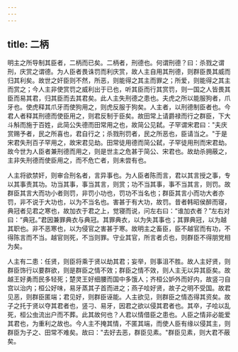 ```yaml
---
---
---
```

title: 二柄
---




明主之所导制其臣者，二柄而已矣。二柄者，刑德也。何谓刑德？曰：杀戮之谓刑，庆赏之谓德。为人臣者畏诛罚而利庆赏，故人主自用其刑德，则群臣畏其威而归其利矣。故世之奸臣则不然，所恶，则能得之其主而罪之；所爱，则能得之其主而赏之；今人主非使赏罚之威利出于已也，听其臣而行其赏罚，则一国之人皆畏其臣而易其君，归其臣而去其君矣。此人主失刑德之患也。夫虎之所以能服狗者，爪牙也。使虎释其爪牙而使狗用之，则虎反服于狗矣。人主者，以刑德制臣者也。今君人者释其刑德而使臣用之，则君反制于臣矣。故田常上请爵禄而行之群臣，下大斗斛而施于百姓，此简公失德而田常用之也，故简公见弑。子罕谓宋君曰："夫庆赏赐予者，民之所喜也，君自行之；杀戮刑罚者，民之所恶也，臣请当之。"于是宋君失刑百子罕用之，故宋君见劫。田常徒用德而简公弑，子罕徒用刑而宋君劫。故今世为人臣者兼刑德而用之，则是世主之危甚于简公、宋君也。故劫杀拥蔽之，主非失刑德而使臣用之，而不危亡者，则未尝有也。

人主将欲禁奸，则审合刑名者，言异事也。为人臣者陈而言，君以其言授之事，专以其事责其功。功当其事，事当其言，则赏；功不当其事，事不当其言，则罚。故群臣其言大而功小者则罚，非罚小功也，罚功不当名也；群臣其言小而功大者亦罚，非不说于大功也，以为不当名也。害甚于有大功，故罚。昔者韩昭侯醉而寝，典冠者见君之寒也，故加衣于君之上，觉寝而说，问左右曰：“谁加衣者？”左右对曰：“典冠。”君因兼罪典衣与典冠。其罪典衣，以为失其事也；其罪典冠，以为越其职也。非不恶寒也，以为侵官之害甚于寒。故明主之畜臣，臣不越官而有功，不得陈言而不当。越官则死，不当则罪。守业其官，所言者贞也，则群臣不得朋党相为矣。

人主有二患：任贤，则臣将乘于贤以劫其君；妄举，则事沮不胜。故人主好贤，则群臣饰行以要群欲，则是群臣之情不效；群臣之情不效，则人主无以异其臣矣。故越王好勇而民多轻死；楚灵王好细腰而国中多饿人；齐桓公妒外而好内，故竖刁自宫以治内；桓公好味，易牙蒸其子首而进之；燕子哙好贤，故子之明不受国。故君见恶，则群臣匿端；君见好，则群臣诬能。人主欲见，则群臣之情态得其资矣。故子之托于贤以夺其君者也，竖刁、易牙，因君之欲以侵其君者也。其卒，子哙以乱死，桓公虫流出户而不葬。此其故何也？人君以情借臣之患也。人臣之情非必能爱其君也，为重利之故也。今人主不掩其情，不匿其端，而使人臣有缘以侵其主，则群臣为子之、田常不难矣。故曰："去好去恶，群臣见素。"群臣见素，则大君不蔽矣。